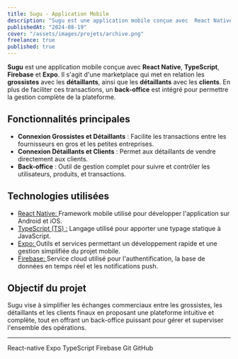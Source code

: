```yaml
---
title: Sugu - Application Mobile
description: "Sugu est une application mobile conçue avec  React Native, TypeScript, Firebase et Expo. Il s'agit d'une marketplace qui met en relation les grossistes avec les détaillants, ainsi que les détaillants avec les clients. En plus de faciliter ces transactions, un back-office est intégré pour permettre la gestion complète de la plateforme."
publishedAt: "2024-08-19"
cover: "/assets/images/projets/archive.png"
freelance: true
published: true
---
```


**Sugu** est une application mobile conçue avec **React Native**, **TypeScript**, **Firebase** et **Expo**. Il s'agit d'une marketplace qui met en relation les **grossistes** avec les **détaillants**, ainsi que les **détaillants** avec les **clients**. En plus de faciliter ces transactions, un **back-office** est intégré pour permettre la gestion complète de la plateforme.

## Fonctionnalités principales

- **Connexion Grossistes et Détaillants** : Facilite les transactions entre les fournisseurs en gros et les petites entreprises.
- **Connexion Détaillants et Clients** : Permet aux détaillants de vendre directement aux clients.
- **Back-office** : Outil de gestion complet pour suivre et contrôler les utilisateurs, produits, et transactions.

## Technologies utilisées

- <a href="https://reactnative.dev/" className="no-underline hover:text-primary font-semibold">React Native: </a>  Framework mobile utilisé pour développer l'application sur Android et iOS.
- <a href="https://www.typescriptlang.org" className="no-underline hover:text-primary font-semibold">TypeScript (TS) :</a> Langage utilisé pour apporter une typage statique à JavaScript.
- <a href="https://expo.dev/" className="no-underline hover:text-primary font-semibold">Expo: </a> Outils et services permettant un développement rapide et une gestion simplifiée du projet mobile.
- <a href="https://firebase.google.com/" className="no-underline hover:text-primary font-semibold">Firebase: </a> Service cloud utilisé pour l'authentification, la base de données en temps réel et les notifications push.

## Objectif du projet

Sugu vise à simplifier les échanges commerciaux entre les grossistes, les détaillants et les clients finaux en proposant une plateforme intuitive et complète, tout en offrant un back-office puissant pour gérer et superviser l'ensemble des opérations.

---
<div className="flex gap-4 w-full flex-wrap no-underline ">
<Tag href="https://reactnative.dev/">React-native</Tag>
<Tag href="https://expo.dev/">Expo</Tag>
<Tag href="https://www.typescriptlang.org/docs/">TypeScript</Tag>
<Tag href="https://firebase.google.com/">Firebase</Tag>
<Tag href="https://git-scm.com/doc">Git</Tag>
<Tag href="https://docs.github.com/">GitHub</Tag>
</div>
